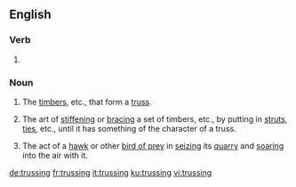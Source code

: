 ==English==

===Verb===
{{head|en|present participle}}

# {{present participle of|truss|lang=en}}

===Noun===
{{en-noun}}

# {{context|architecture|engineering|lang=en}} The [[timber]]s, etc., that form a [[truss]].
#: {{rfquotek|Weale}}
# The art of [[stiffen]]ing or [[brace|bracing]] a set of timbers, etc., by putting in [[strut]]s, [[tie]]s, etc., until it has something of the character of a truss.
# {{context|obsolete|lang=en}} The act of a [[hawk]] or other [[bird of prey]] in [[seize|seizing]] its [[quarry]] and [[soar]]ing into the air with it.

[[de:trussing]]
[[fr:trussing]]
[[it:trussing]]
[[ku:trussing]]
[[vi:trussing]]